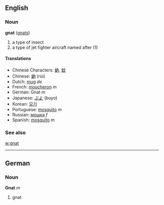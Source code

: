 ==English==
===Noun===
'''gnat''' ([[gnats]])

# a type of insect
# a type of jet fighter aircraft named after (1)

====Translations====
*Chinese Characters: [[蚋]], [[蚊]]
*Chinese: [[蚋]] (rùi)
*Dutch: [[mug]] ''de''
*French: [[moucheron]] ''m''
*German: Gnat ''m''
*Japanese: [[ぶよ]] (buyo)
*Korean: [[모기]]
*Portuguese: [[mosquito]] ''m''
*Russian: [[мошка]] ''f''
*Spanish: [[mosquito]] ''m''

===See also===
[[w:gnat]]

----

==German==
===Noun===
'''Gnat''' ''m''

# gnat